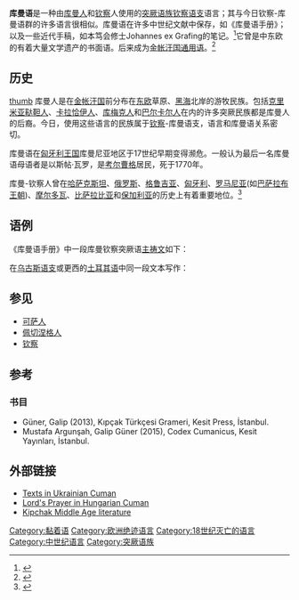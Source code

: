 {{Short description|已灭绝的钦察突厥语}}

{{Infobox language
|name=库曼语
|states=[[匈牙利王国|匈牙利王国]]
|region=库曼地区
|ethnicity=[[库曼人|库曼人]]
|extinct=1770以斯帖·瓦罗
|familycolor=阿尔泰语系
|fam1=[[突厥语族|突厥语族]]
|fam2=[[共同突厥语|共同突厥语]]
|fam3=[[钦察语支|钦察语支]]
|fam4=钦察-库曼语
|script=[[拉丁字母|拉丁字母]]
|iso3=qwm
|glotto=none
}}

'''库曼语'''是一种由[[库曼人|库曼人]]和[[钦察|钦察]]人使用的[[突厥语族|突厥语族]][[钦察语支|钦察语支]]语言；其与今日钦察-库曼语群的许多语言很相似。库曼语在许多中世纪文献中保存，如《库曼语手册》；以及一些近代手稿，如本笃会修士Johannes ex Grafing的笔记。<ref>{{cite journal |last1=Knauer |first1=Georg Nicholaus |title=The Earliest Vocabulary of Romani Words (c. 1515) in the Collectanea of Johannes ex Grafing, a student of Johannes Reuchlin and Conrad Celtis |journal=Romani Studies |date=2010 |volume=20 |issue=1 |pages=1–15 |doi=10.3828/rs.2010.1|s2cid=170292032 }}</ref>它曾是中东欧的有着大量文学遗产的书面语。后来成为[[金帐汗国|金帐汗国]][[通用语|通用语]]。<ref>{{Cite web|url=http://old.unesco.kz/qypchaq/Memorials-En.htm|title=Turkic written memorials|website=Old.unesco.kz|access-date=2019-07-27|archive-date=2018-10-13|archive-url=https://web.archive.org/web/20181013095659/http://old.unesco.kz/qypchaq/Memorials-En.htm|dead-url=no}}</ref>

==历史==
[[image:Codex_Cumanicus_001.jpg|thumb]]
库曼人是在[[金帐汗国|金帐汗国]]前分布在[[东欧|东欧]]草原、[[黑海|黑海]]北岸的游牧民族。包括[[克里米亚鞑靼人|克里米亚鞑靼人]]、[[卡拉恰伊人|卡拉恰伊人]]、[[库梅克人|库梅克人]]和[[巴尔卡尔人|巴尔卡尔人]]在内的许多突厥民族都是库曼人的后裔。今日，使用这些语言的民族属于[[钦察语支|钦察]]-库曼语支，语言和库曼语关系密切。

库曼语在[[匈牙利王国|匈牙利王国]]库曼尼亚地区于17世纪早期变得濒危。一般认为最后一名库曼语母语者是以斯帖·瓦罗，是[[考尔曹格|考尔曹格]]居民，死于1770年。

库曼-钦察人曾在[[哈萨克斯坦|哈萨克斯坦]]、[[俄罗斯|俄罗斯]]、[[格鲁吉亚|格鲁吉亚]]、[[匈牙利|匈牙利]]、[[罗马尼亚|罗马尼亚]](如[[巴萨拉布王朝|巴萨拉布王朝]])、[[摩尔多瓦|摩尔多瓦]]、[[比萨拉比亚|比萨拉比亚]]和[[保加利亚|保加利亚]]的历史上有着重要地位。<ref>{{Cite web|url=https://medium.com/bahasantara/sun-language-theory-part-2-the-steppes-of-tartary-tatar-bashkir-kazakh-kyrgyz-acfe3793938b|title=Sun Language Theory, Part 2: The Steppes of Tartary (Tatar, Bashkir, Kazakh, Kyrgyz)|last=Sun|first=Kevin|date=2019-04-07|website=Medium|language=en|access-date=2019-09-17|archive-date=2019-12-14|archive-url=https://web.archive.org/web/20191214010635/https://medium.com/bahasantara/sun-language-theory-part-2-the-steppes-of-tartary-tatar-bashkir-kazakh-kyrgyz-acfe3793938b|dead-url=no}}</ref>

==语例==
《库曼语手册》中一段库曼钦察突厥语[[主祷文|主祷文]]如下：

{{quote|{{lang|qwm|Atamız kim köktesiñ. Alğışlı bolsun seniñ atıñ, kelsin seniñ xanlığıñ, bolsun seniñ tilemekiñ – neçik kim kökte, alay [da] yerde. Kündeki ötmegimizni bizge bugün bergil. Dağı yazuqlarımıznı bizge boşatqıl – neçik biz boşatırbız bizge yaman etkenlerge. Dağı yekniñ sınamaqına bizni quurmağıl. Basa barça yamandan bizni qutxarğıl. Amen!}}<ref>{{cite web|url=https://archive.org/details/codexcumanicusbi00kuunuoft|title=Kuun, Géza et al.: Codex cumanicus, Bibliothecae ad templum divi Marci Venetiarum primum ex integro editit prolegomenis notis et compluribus glossariis instruxit comes Géza Kuun, Budapest 1880, XLIX|website=Archive.org|access-date=2016-08-11}}</ref>}}

在[[乌古斯语支|乌古斯语支]]或更西的[[土耳其语|土耳其语]]中同一段文本写作：

{{quote|{{lang|tr|Atamız ki göktesin. Alkışlı olsun senin adın, gelsin senin hanlığın, olsun senin dilediğin – nice ki gökte, öyle de yerde. Gündelik ekmeğimizi bize bugün ver. Günahlarımızı bağışla – nice ki bağışlarız biz, bize yamanlık edenleri. Ve bizi kötülüğün sınamasından kurtar. Tüm yamandan bizi kurtar. Amin!}}}}

==参见==
* [[可萨人|可萨人]]
* [[佩切涅格人|佩切涅格人]]
* [[钦察|钦察]]

==参考==
{{Reflist}}

===书目===
* Güner, Galip  (2013), Kıpçak Türkçesi Grameri, Kesit Press, İstanbul.
* Mustafa Argunşah, Galip Güner (2015), Codex Cumanicus, Kesit Yayınları, İstanbul.

==外部链接==
* [https://web.archive.org/web/20121016110753/http://www.christusrex.org/www1/pater/JPN-cuman.html Texts in Ukrainian Cuman]
* [https://web.archive.org/web/20160303231448/http://www.christusrex.org/www1/pater/JPN-cuman-hungary.html Lord's Prayer in Hungarian Cuman]
* [http://www.unesco.kz/qypchaq/Memorials-En.htm Kipchak Middle Age literature] {{Wayback|url=http://www.unesco.kz/qypchaq/Memorials-En.htm |date=20160303174735 }}

{{突厥语族}}

[[Category:黏着语|Category:黏着语]]
[[Category:欧洲绝迹语言|Category:欧洲绝迹语言]]
[[Category:18世纪灭亡的语言|Category:18世纪灭亡的语言]]
[[Category:中世纪语言|Category:中世纪语言]]
[[Category:突厥语族|Category:突厥语族]]